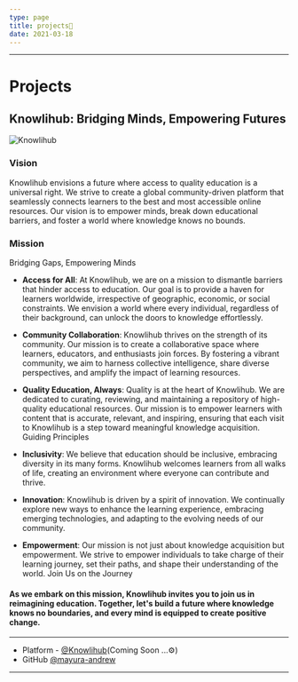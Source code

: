 ```yaml
---
type: page
title: projects🚀
date: 2021-03-18
---
```

---
# Projects

## Knowlihub: Bridging Minds, Empowering Futures

![Knowlihub](../public/images/logo.ico)
### Vision

Knowlihub envisions a future where access to quality education is a universal right. 
We strive to create a global community-driven platform that seamlessly connects learners to 
the best and most accessible online resources. Our vision is to empower minds, break down 
educational barriers, and foster a world where knowledge knows no bounds.

### Mission

Bridging Gaps, Empowering Minds

- <b>Access for All</b>:
At Knowlihub, we are on a mission to dismantle barriers that hinder access to education. Our goal is to provide a haven for learners worldwide, irrespective of geographic, economic, or social constraints. We envision a world where every individual, regardless of their background, can unlock the doors to knowledge effortlessly.

- <b>Community Collaboration</b>:
Knowlihub thrives on the strength of its community. Our mission is to create a collaborative space where learners, educators, and enthusiasts join forces. By fostering a vibrant community, we aim to harness collective intelligence, share diverse perspectives, and amplify the impact of learning resources.

- <b>Quality Education, Always</b>:
Quality is at the heart of Knowlihub. We are dedicated to curating, reviewing, and maintaining a repository of high-quality educational resources. Our mission is to empower learners with content that is accurate, relevant, and inspiring, ensuring that each visit to Knowlihub is a step toward meaningful knowledge acquisition.
Guiding Principles

- <b>Inclusivity</b>:
We believe that education should be inclusive, embracing diversity in its many forms. Knowlihub welcomes learners from all walks of life, creating an environment where everyone can contribute and thrive.

- <b>Innovation</b>:
Knowlihub is driven by a spirit of innovation. We continually explore new ways to enhance the learning experience, embracing emerging technologies, and adapting to the evolving needs of our community.

- <b>Empowerment</b>:
Our mission is not just about knowledge acquisition but empowerment. We strive to empower individuals to take charge of their learning journey, set their paths, and shape their understanding of the world.
Join Us on the Journey

#### As we embark on this mission, Knowlihub invites you to join us in reimagining education. Together, let's build a future where knowledge knows no boundaries, and every mind is equipped to create positive change.
---

- Platform - [@Knowlihub](https://mayura-andrew.github.io/Knowlihub/)(Coming Soon ...⚙️) 
- GitHub [@mayura-andrew](https://github.com/mayura-andrew)


---

